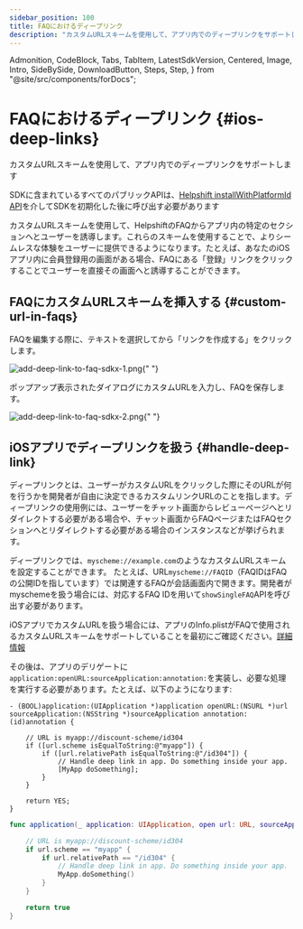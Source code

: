 ```yaml
---
sidebar_position: 100
title: FAQにおけるディープリンク
description: "カスタムURLスキームを使用して、アプリ内でのディープリンクをサポートします。"
---
```


  Admonition,
  CodeBlock,
  Tabs,
  TabItem,
  LatestSdkVersion,
  Centered,
  Image,
  Intro,
  SideBySide,
  DownloadButton,
  Steps,
  Step,
} from "@site/src/components/forDocs";

# FAQにおけるディープリンク {#ios-deep-links}

<Intro>

カスタムURLスキームを使用して、アプリ内でのディープリンクをサポートします

</Intro>

<Admonition type="info" title="注意">

SDKに含まれているすべてのパブリックAPIは、[Helpshift installWithPlatformId API](/sdkx_ios/getting-started#start-using)を介してSDKを初期化した後に呼び出す必要があります

</Admonition>

カスタムURLスキームを使用して、HelpshiftのFAQからアプリ内の特定のセクションへとユーザーを誘導します。これらのスキームを使用することで、よりシームレスな体験をユーザーに提供できるようになります。たとえば、あなたのiOSアプリ内に会員登録用の画面がある場合、FAQにある「登録」リンクをクリックすることでユーザーを直接その画面へと誘導することができます。

## FAQにカスタムURLスキームを挿入する {#custom-url-in-faqs}

FAQを編集する際に、テキストを選択してから「リンクを作成する」をクリックします。

<Image
  src="/static/books/sdkx_ios/add-deep-link-to-faq-sdkx-1.png"
  width="half"
  alt="add-deep-link-to-faq-sdkx-1.png"
/>{" "}

ポップアップ表示されたダイアログにカスタムURLを入力し、FAQを保存します。

<Image
  src="/static/books/sdkx_ios/add-deep-link-to-faq-sdkx-2.png"
  width="half"
  alt="add-deep-link-to-faq-sdkx-2.png"
/>{" "}

## iOSアプリでディープリンクを扱う {#handle-deep-link}

ディープリンクとは、ユーザーがカスタムURLをクリックした際にそのURLが何を行うかを開発者が自由に決定できるカスタムリンクURLのことを指します。ディープリンクの使用例には、ユーザーをチャット画面からレビューページへとリダイレクトする必要がある場合や、チャット画面からFAQページまたはFAQセクションへとリダイレクトする必要がある場合のインスタンスなどが挙げられます。

ディープリンクでは、`myscheme://example.com`のようなカスタムURLスキームを設定することができます。
たとえば、URL`myscheme://FAQID`（FAQIDはFAQの公開IDを指しています）では関連するFAQが会話画面内で開きます。開発者がmyschemeを扱う場合には、対応するFAQ IDを用いて`showSingleFAQ`APIを呼び出す必要があります。

iOSアプリでカスタムURLを扱う場合には、アプリのInfo.plistがFAQで使用されるカスタムURLスキームをサポートしていることを最初にご確認ください。[詳細情報](https://developer.apple.com/documentation/xcode/defining-a-custom-url-scheme-for-your-app)

その後は、アプリのデリゲートに`application:openURL:sourceApplication:annotation:`を実装し、必要な処理を実行する必要があります。たとえば、以下のようになります:

<Tabs groupId="ios-languages">

<TabItem value="Objective-C" label="Objective-C">

```objc
- (BOOL)application:(UIApplication *)application openURL:(NSURL *)url sourceApplication:(NSString *)sourceApplication annotation:(id)annotation {

    // URL is myapp://discount-scheme/id304
    if ([url.scheme isEqualToString:@"myapp"]) {
        if ([url.relativePath isEqualToString:@"/id304"]) {
            // Handle deep link in app. Do something inside your app.
            [MyApp doSomething];
        }
    }

    return YES;
}
```

</TabItem>
<TabItem value="Swift" label="Swift">

```swift
func application(_ application: UIApplication, open url: URL, sourceApplication: String?, annotation: Any) -> Bool {

    // URL is myapp://discount-scheme/id304
    if url.scheme == "myapp" {
        if url.relativePath == "/id304" {
            // Handle deep link in app. Do something inside your app.
            MyApp.doSomething()
        }
    }

    return true
}
```

</TabItem>

</Tabs>
